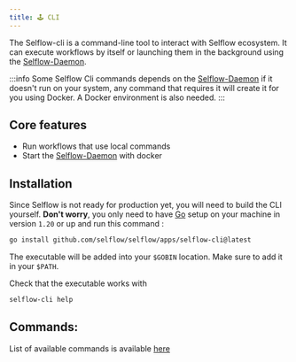 ```yaml
---
title: 🕹️ CLI
---
```


The Selflow-cli is a command-line tool to interact with Selflow ecosystem.
It can execute workflows by itself or launching them in the background using the [Selflow-Daemon](../selflow-daemon).

:::info
Some Selflow Cli commands depends on the [Selflow-Daemon](../selflow-daemon) if it doesn't run on your system, any
command that requires it will create it for you using Docker.
A Docker environment is also needed.
:::

## Core features

- Run workflows that use local commands
- Start the [Selflow-Daemon](../selflow-daemon) with docker

## Installation

Since Selflow is not ready for production yet, you will need to build the CLI yourself.
**Don't worry**, you only need to have [Go](https://go.dev/doc/install) setup on your machine in version `1.20` or up and run this command :

```bash
go install github.com/selflow/selflow/apps/selflow-cli@latest
```

The executable will be added into your `$GOBIN` location. Make sure to add it in your `$PATH`.

Check that the executable works with

```bash
selflow-cli help
```

## Commands:

List of available commands is available [here](./selflow.md)
